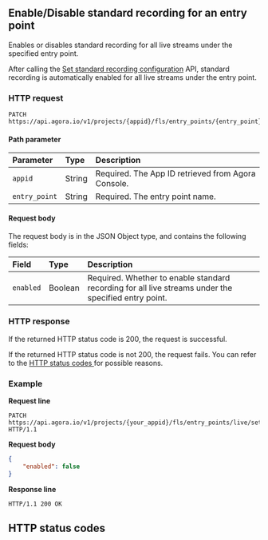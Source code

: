 
## Enable/Disable standard recording for an entry point

Enables or disables standard recording for all live streams under the specified entry point.

<Admonition type="info">After calling the [Set standard recording configuration](configuration) API, standard recording is automatically enabled for all live streams under the entry point.</Admonition>

### HTTP request

```shellscript
PATCH https://api.agora.io/v1/projects/{appid}/fls/entry_points/{entry_point}/settings/record/standard/auto
```

#### Path parameter

| Parameter | Type | Description |
| :------------ | :----- | :----------------------------------- |
| `appid` | String | Required. The App ID retrieved from Agora Console. |
| `entry_point` | String | Required. The entry point name. |

#### Request body

The request body is in the JSON Object type, and contains the following fields:

| Field | Type | Description |
| :-------- | :--- | :------------------------------------------------- |
| `enabled` | Boolean | Required. Whether to enable standard recording for all live streams under the specified entry point. |

### HTTP response

If the returned HTTP status code is 200, the request is successful.

If the returned HTTP status code is not 200, the request fails. You can refer to the [HTTP status codes ](#http-code)for possible reasons.

### Example

**Request line**

```shellscript
PATCH https://api.agora.io/v1/projects/{your_appid}/fls/entry_points/live/settings/record/standard/auto HTTP/1.1
```

**Request body**

```json
{
    "enabled": false
}
```

**Response line**

```shellscript
HTTP/1.1 200 OK
```

<a name="http-code"></a>
## HTTP status codes

<StatusCode />